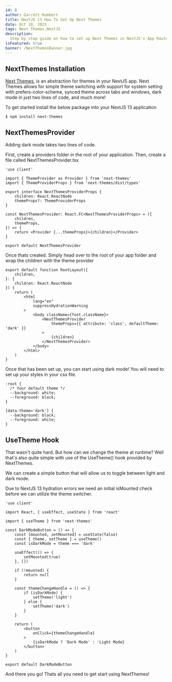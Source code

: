 ```yaml
---
id: 0
author: Garrett Humbert
title: NextJS 13 How To Set Up Next Themes
date: Oct 10, 2023
tags: Next Themes,NextJS
description:
  Step by step guide on how to set up Next Themes in NextJS's App Router
isFeatured: true
banner: /NextThemesBanner.jpg
---
```


## NextThemes Installation

[Next Themes](https://www.npmjs.com/package/next-themes?activeTab=readme 'title'),
is an abstraction for themes in your NextJS app. Next Themes allows for simple
theme switching with support for system setting with prefers-color-scheme,
synced theme across tabs and windows, dark mode in just two lines of code, and
much more!

To get started install the below package into your NextJS 13 application

```tsx
$ npm install next-themes
```

## NextThemesProvider

Adding dark mode takes two lines of code.

First, create a providers folder in the root of your application. Then, create a
file called NextThemesProvider.tsx

```tsx
'use client'

import { ThemeProvider as Provider } from 'next-themes'
import { ThemeProviderProps } from 'next-themes/dist/types'

export interface NextThemesProviderProps {
	children: React.ReactNode
	themeProps?: ThemeProviderProps
}

const NextThemesProvider: React.FC<NextThemesProviderProps> = ({
	children,
	themeProps,
}) => {
	return <Provider {...themeProps}>{children}</Provider>
}

export default NextThemesProvider
```

Once thats created. Simply head over to the root of your app folder and wrap the
children with the theme provider

```tsx
export default function RootLayout({
	children,
}: {
	children: React.ReactNode
}) {
	return (
		<html
			lang="en"
			suppressHydrationWarning
		>
			<body className={font.className}>
				<NextThemesProvider
					themeProps={{ attribute: 'class', defaultTheme: 'dark' }}
				>
					{children}
				</NextThemesProvider>
			</body>
		</html>
	)
}
```

Once that has been set up, you can start using dark mode! You will need to set
up your styles in your css file.

```tsx
:root {
  /* Your default theme */
  --background: white;
  --foreground: black;
}

[data-theme='dark'] {
  --background: black;
  --foreground: white;
}
```

## UseTheme Hook

That wasn't quite hard. But how can we change the theme at runtime? Well that's
also quite simple with use of the UseTheme() hook provided by NextThemes.

We can create a simple button that will allow us to toggle between light and
dark mode.

Due to NextJS 13 hydration errors we need an initial isMounted check before we
can utilize the theme switcher.

```tsx
'use client'

import React, { useEffect, useState } from 'react'

import { useTheme } from 'next-themes'

const DarkModeButton = () => {
	const [mounted, setMounted] = useState(false)
	const { theme, setTheme } = useTheme()
	const isDarkMode = theme === 'dark'

	useEffect(() => {
		setMounted(true)
	}, [])

	if (!mounted) {
		return null
	}

	const themeChangeHandle = () => {
		if (isDarkMode) {
			setTheme('light')
		} else {
			setTheme('dark')
		}
	}

	return (
		<button
			onClick={themeChangeHandle}
		>
			{isDarkMode ? 'Dark Mode' : 'Light Mode}
		</button>
	)
}

export default DarkModeButton
```

And there you go! Thats all you need to get start using NextThemes!
